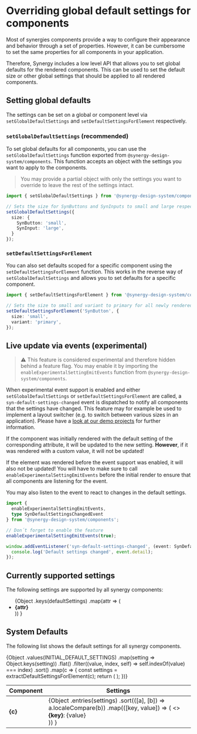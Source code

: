 
<Meta title="Configuring global settings" />

# Overriding global default settings for components

Most of synergies components provide a way to configure their appearance and behavior through a set of properties.
However, it can be cumbersome to set the same properties for all components in your application.

Therefore, Synergy includes a low level API that allows you to set global defaults for the rendered components.
This can be used to set the default size or other global settings that should be applied to all rendered components.

## Setting global defaults

The settings can be set on a global or component level via `setGlobalDefaultSettings` and `setDefaultSettingsForElement` respectively.

### `setGlobalDefaultSettings` (**recommended**)

To set global defaults for all components, you can use the `setGlobalDefaultSettings` function exported from `@synergy-design-system/components`.
This function accepts an object with the settings you want to apply to the components.

> You may provide a partial object with only the settings you want to override to leave the rest of the settings intact.

```typescript
import { setGlobalDefaultSettings } from '@synergy-design-system/components';

// Sets the size for SynButtons and SynInputs to small and large respectively
setGlobalDefaultSettings({
  size: {
    SynButton: 'small',
    SynInput: 'large',
  }
});
```

### `setDefaultSettingsForElement`

You can also set defaults scoped for a specific component using the `setDefaultSettingsForElement` function.
This works in the reverse way of `setGlobalDefaultSettings` and allows you to set defaults for a specific component.

```typescript
import { setDefaultSettingsForElement } from '@synergy-design-system/components';

// Sets the size to small and variant to primary for all newly rendered SynButton components
setDefaultSettingsForElement('SynButton', {
  size: 'small',
  variant: 'primary',
});
```

## Live update via events (experimental)

> ⚠️ This feature is considered experimental and therefore hidden behind a feature flag.
> You may enable it by importing the `enableExperimentalSettingEmitEvents` function from `@synergy-design-system/components`.

When experimental event support is enabled and either `setGlobalDefaultSettings` or `setDefaultSettingsForElement` are called, a `syn-default-settings-changed` event is dispatched to notify all components that the settings have changed.
This feature may for example be used to implement a layout switcher (e.g. to switch between various sizes in an application).
Please have a [look at our demo projects](https://github.com/synergy-design-system/synergy-design-system/tree/main/packages/_private) for further information.

If the component was initially rendered with the default setting of the corresponding attribute, it will be updated to the new setting.
**However**, if it was rendered with a custom value, it will not be updated!

If the element was rendered before the event support was enabled, it will also not be updated!
You will have to make sure to call `enableExperimentalSettingEmitEvents` before the initial render to ensure that all components are listening for the event.

You may also listen to the event to react to changes in the default settings.

```typescript
import {
  enableExperimentalSettingEmitEvents,
  type SynDefaultSettingsChangedEvent
} from '@synergy-design-system/components';

// Don´t forget to enable the feature
enableExperimentalSettingEmitEvents(true);

window.addEventListener('syn-default-settings-changed', (event: SynDefaultSettingsChangedEvent) => {
  console.log('Default settings changed', event.detail);
});
```

## Currently supported settings

The following settings are supported by all synergy components:

<ul>
  {Object
    .keys(defaultSettings)
    .map(attr => (
      <li key={`attr-${attr}`}>
        <strong>{attr}</strong>
      </li>
    ))
  }
</ul>

## System Defaults

The following list shows the default settings for all synergy components.

<table className="syn-table--alternating syn-table--border">
  <thead>
    <tr>
      <th>Component</th>
      <th>Settings</th>
    </tr>
  </thead>
  <tbody>
    {Object
      .values(INITIAL_DEFAULT_SETTINGS)
      .map(setting => Object.keys(setting))
      .flat()
      .filter((value, index, self) => self.indexOf(value) === index)
      .sort()
      .map(c => {
        const settings = extractDefaultSettingsForElement(c);
        return (
          <tr key={`${c}--details`}>
            <td><strong>{c}</strong></td>
            <td>
              {Object
                .entries(settings)
                .sort(([a], [b]) => a.localeCompare(b))
                .map(([key, value]) => (
                  <>
                    <strong key={`${c}--${key}--key`}>{key}</strong>: {value}<br />
                  </>
                ))
              }
            </td>
          </tr>
        );
    })}

  </tbody>
</table>
